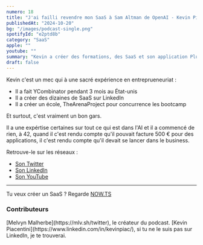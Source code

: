 ```yaml
---
numero: 18
title: "J'ai failli revendre mon SaaS à Sam Altman de OpenAI - Kevin Piacentini #18"
publishedAt: "2024-10-20"
bg: "/images/podcast-single.png"
spotifyId: "e2ptd8b"
category: "SaaS"
apple: ""
youtube: ""
summary: "Kevin a créer des formations, des SaaS et son application PluginLabl à générer +180'000 euros ! C'est un expert de la tech, qui à une histoire qui va te passionner."
draft: false
---
```


Kevin c'est un mec qui à une sacré expérience en entreprueneuriat :

* Il a fait YCombinator pendant 3 mois au État-unis
* Il a créer des dizaines de SaaS sur LinkedIn
* Il a créer un école, TheArenaProject pour concurrence les bootcamp

Et surtout, c'est vraiment un bon gars.

Il a une expértise certaines sur tout ce qui est dans l'AI et il a commencé de rien, à 42, quand il c'est rendu compte qu'il pouvait facture 500 € pour des applications, il c'est rendu compte qu'il devait se lancer dans le business.

Retrouve-le sur les réseaux :

- [Son Twitter](https://x.com/kevinpiac)
- [Son LinkedIn](https://www.linkedin.com/in/kevinpiac/) 
- [Son YouTube](https://www.youtube.com/@kevinpiac)

---

Tu veux créer un SaaS ? Regarde [NOW.TS](https://nowts.app)

### Contributeurs

<Contributor>
  [Melvyn Malherbe](https://mlv.sh/twitter), le créateur du podcast.
</Contributor>
<Contributor>
  [Kevin Piacentini](https://www.linkedin.com/in/kevinpiac/), si tu ne le suis pas sur LinkedIn, je te trouverai.
</Contributor>